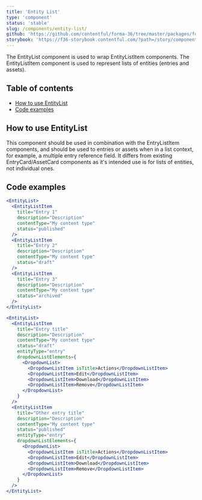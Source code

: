 ```yaml
---
title: 'Entity List'
type: 'component'
status: 'stable'
slug: /components/entity-list/
github: 'https://github.com/contentful/forma-36/tree/master/packages/forma-36-react-components/src/components/EntityList'
storybook: 'https://f36-storybook.contentful.com/?path=/story/components-entitylist-entitylist--default'
---
```


The EntityList component is used to wrap EntityListItem components. The EntityListItem component is used to represent lists of entities (entries and assets).

## Table of contents

- [How to use EntityList](#how-to-use-entityList)
- [Code examples](#code-examples)

## How to use EntityList

This component should be used in combination with the EntryListItem components, and should be used to entries or assets when in a list context, for example, a multiple entry reference field. It differs from existing EntryCard/AssetCard components as it's intended use is for lists of entities, not individual ones.

## Code examples

```jsx
<EntityList>
  <EntityListItem
    title="Entry 1"
    description="Description"
    contentType="My content type"
    status="published"
  />
  <EntityListItem
    title="Entry 2"
    description="Description"
    contentType="My content type"
    status="draft"
  />
  <EntityListItem
    title="Entry 3"
    description="Description"
    contentType="My content type"
    status="archived"
  />
</EntityList>
```

```jsx
<EntityList>
  <EntityListItem
    title="Entry title"
    description="Description"
    contentType="My content type"
    status="draft"
    entityType="entry"
    dropdownListElements={
      <DropdownList>
        <DropdownListItem isTitle>Actions</DropdownListItem>
        <DropdownListItem>Edit</DropdownListItem>
        <DropdownListItem>Download</DropdownListItem>
        <DropdownListItem>Remove</DropdownListItem>
      </DropdownList>
    }
  />
  <EntityListItem
    title="Other entry title"
    description="Description"
    contentType="My content type"
    status="published"
    entityType="entry"
    dropdownListElements={
      <DropdownList>
        <DropdownListItem isTitle>Actions</DropdownListItem>
        <DropdownListItem>Edit</DropdownListItem>
        <DropdownListItem>Download</DropdownListItem>
        <DropdownListItem>Remove</DropdownListItem>
      </DropdownList>
    }
  />
</EntityList>
```
